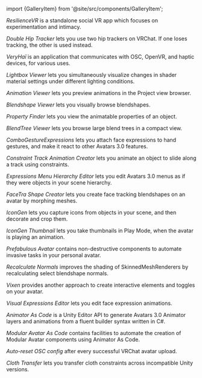 ﻿import {GalleryItem} from '@site/src/components/GalleryItem';

<div className="row">
<GalleryItem 
        name = 'ResilienceVR'
        image = {require("@site/static/img/hai-social-card.jpg").default}
        url = '/'
>

*ResilienceVR* is a standalone social VR app which focuses on experimentation and intimacy.

</GalleryItem>
<GalleryItem 
        name = 'Double Hip Tracker'
        image = {require("@site/static/img/hai-social-card.jpg").default}
        url = '/'
>

*Double Hip Tracker* lets you use two hip trackers on VRChat. If one loses tracking, the other is used instead.

</GalleryItem>
<GalleryItem 
        name = 'VeryHaï'
        image = {require("@site/static/img/hai-social-card.jpg").default}
        url = '/'
>

*VeryHaï* is an application that communicates with OSC, OpenVR, and haptic devices, for various uses.

</GalleryItem>
<GalleryItem 
        name = 'Lightbox Viewer'
        image = {require("@site/static/img/hai-social-card.jpg").default}
        url = '/'
>

*Lightbox Viewer* lets you simultaneously visualize changes in shader material settings under different lighting conditions.

</GalleryItem>
<GalleryItem 
        name = 'Animation Viewer'
        image = {require("@site/static/img/hai-social-card.jpg").default}
        url = '/'
>

*Animation Viewer* lets you preview animations in the Project view browser.

</GalleryItem>
<GalleryItem 
        name = 'Blendshape Viewer'
        image = {require("@site/static/img/hai-social-card.jpg").default}
        url = '/'
>

*Blendshape Viewer* lets you visually browse blendshapes.

</GalleryItem>
<GalleryItem 
        name = 'Property Finder'
        image = {require("@site/static/img/hai-social-card.jpg").default}
        url = '/'
>

*Property Finder* lets you view the animatable properties of an object.

</GalleryItem>
<GalleryItem 
        name = 'BlendTree Viewer'
        image = {require("@site/static/img/hai-social-card.jpg").default}
        url = '/'
>

*BlendTree Viewer* lets you browse large blend trees in a compact view.

</GalleryItem>
<GalleryItem 
        name = 'ComboGestureExpressions'
        image = {require("@site/static/img/hai-social-card.jpg").default}
        url = '/'
>

*ComboGestureExpressions* lets you attach face expressions to hand gestures, and make it react to other Avatars 3.0 features.

</GalleryItem>
<GalleryItem 
        name = 'Constraint Track Animation Creator'
        image = {require("@site/static/img/hai-social-card.jpg").default}
        url = '/'
>

*Constraint Track Animation Creator* lets you animate an object to slide along a track using constraints.

</GalleryItem>
<GalleryItem 
        name = 'Expressions Menu Hierarchy Editor'
        image = {require("@site/static/img/hai-social-card.jpg").default}
        url = '/'
>

*Expressions Menu Hierarchy Editor* lets you edit Avatars 3.0 menus as if they were objects in your scene hierarchy.

</GalleryItem>
<GalleryItem 
        name = 'FaceTra Shape Creator'
        image = {require("@site/static/img/hai-social-card.jpg").default}
        url = '/'
>

*FaceTra Shape Creator* lets you create face tracking blendshapes on an avatar by morphing meshes.

</GalleryItem>
<GalleryItem 
        name = 'IconGen'
        image = {require("@site/static/img/hai-social-card.jpg").default}
        url = '/'
>

*IconGen* lets you capture icons from objects in your scene, and then decorate and crop them.

</GalleryItem>
<GalleryItem 
        name = 'IconGen Thumbnail'
        image = {require("@site/static/img/hai-social-card.jpg").default}
        url = '/'
>

*IconGen Thumbnail* lets you take thumbnails in Play Mode, when the avatar is playing an animation.

</GalleryItem>
<GalleryItem 
        name = 'Prefabulous Avatar'
        image = {require("@site/static/img/hai-social-card.jpg").default}
        url = '/'
>

*Prefabulous Avatar* contains non-destructive components to automate invasive tasks in your personal avatar.

</GalleryItem>
<GalleryItem 
        name = 'Recalculate Normals (Prefabulous)'
        image = {require("@site/static/img/hai-social-card.jpg").default}
        url = '/'
>

*Recalculate Normals* improves the shading of SkinnedMeshRenderers by recalculating select blendshape normals.

</GalleryItem>
<GalleryItem 
        name = 'Vixen'
        image = {require("@site/static/img/hai-social-card.jpg").default}
        url = '/'
>

*Vixen* provides another approach to create interactive elements and toggles on your avatar.

</GalleryItem>
<GalleryItem 
        name = 'Visual Expressions Editor'
        image = {require("@site/static/img/hai-social-card.jpg").default}
        url = '/'
>

*Visual Expressions Editor* lets you edit face expression animations.

</GalleryItem>
<GalleryItem 
        name = 'Animator As Code'
        image = {require("@site/static/img/hai-social-card.jpg").default}
        url = '/'
>

*Animator As Code* is a Unity Editor API to generate Avatars 3.0 Animator layers and animations from a fluent builder syntax written in C#.

</GalleryItem>
<GalleryItem 
        name = 'Modular Avatar As Code'
        image = {require("@site/static/img/hai-social-card.jpg").default}
        url = '/'
>

*Modular Avatar As Code* contains facilities to automate the creation of Modular Avatar components using Animator As Code.

</GalleryItem>
<GalleryItem 
        name = 'Auto-reset OSC config'
        image = {require("@site/static/img/hai-social-card.jpg").default}
        url = '/'
>

*Auto-reset OSC config* after every successful VRChat avatar upload.

</GalleryItem>
<GalleryItem 
        name = 'Cloth Transfer'
        image = {require("@site/static/img/hai-social-card.jpg").default}
        url = '/'
>

*Cloth Transfer* lets you transfer cloth constraints across incompatible Unity versions.

</GalleryItem>
</div>
